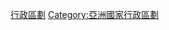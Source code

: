 {{Commons category|Subdivisions of Yemen}}
{{Catmore}}

[[Category:也门|行政區劃]]
[[Category:亞洲國家行政區劃|Category:亞洲國家行政區劃]]